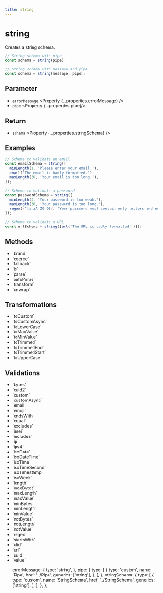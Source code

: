 ```yaml
---
title: string
---
```



# string

Creates a string schema.

```ts
// String schema with pipe
const schema = string(pipe);

// String schema with message and pipe
const schema = string(message, pipe);
```

## Parameter

- `errorMessage` <Property {...properties.errorMessage} />
- `pipe` <Property {...properties.pipe}/>

## Return

- `schema` <Property {...properties.stringSchema} />

## Examples

```ts
// Schema to validate an email
const emailSchema = string([
  minLength(1, 'Please enter your email.'),
  email('The email is badly formatted.'),
  maxLength(30, 'Your email is too long.'),
]);

// Schema to validate a password
const passwordSchema = string([
  minLength(4, 'Your password is too weak.'),
  maxLength(30, 'Your password is too long.'),
  regex(/^[a-zA-Z0-9]/, 'Your password must contain only letters and numbers.'),
]);

// Schema to validate a URL
const urlSchema = string([url('The URL is badly formatted.')]);
```

## Methods

- <Link href="/api/brand">`brand`</Link>
- <Link href="/api/coerce">`coerce`</Link>
- <Link href="/api/fallback">`fallback`</Link>
- <Link href="/api/is">`is`</Link>
- <Link href="/api/parse">`parse`</Link>
- <Link href="/api/safeParse">`safeParse`</Link>
- <Link href="/api/transform">`transform`</Link>
- <Link href="/api/unwrap">`unwrap`</Link>

## Transformations

- <Link href="/api/toCustom">`toCustom`</Link>
- <Link href="/api/toCustomAsync">`toCustomAsync`</Link>
- <Link href="/api/toLowerCase">`toLowerCase`</Link>
- <Link href="/api/toMaxValue">`toMaxValue`</Link>
- <Link href="/api/toMinValue">`toMinValue`</Link>
- <Link href="/api/toTrimmed">`toTrimmed`</Link>
- <Link href="/api/toTrimmedEnd">`toTrimmedEnd`</Link>
- <Link href="/api/toTrimmedStart">`toTrimmedStart`</Link>
- <Link href="/api/toUpperCase">`toUpperCase`</Link>

## Validations

- <Link href="/api/bytes">`bytes`</Link>
- <Link href="/api/cuid2">`cuid2`</Link>
- <Link href="/api/custom">`custom`</Link>
- <Link href="/api/customAsync">`customAsync`</Link>
- <Link href="/api/email">`email`</Link>
- <Link href="/api/emoji">`emoji`</Link>
- <Link href="/api/endsWith">`endsWith`</Link>
- <Link href="/api/equal">`equal`</Link>
- <Link href="/api/excludes">`excludes`</Link>
- <Link href="/api/imei">`imei`</Link>
- <Link href="/api/includes">`includes`</Link>
- <Link href="/api/ip">`ip`</Link>
- <Link href="/api/ipv4">`ipv4`</Link>
- <Link href="/api/isoDate">`isoDate`</Link>
- <Link href="/api/isoDateTime">`isoDateTime`</Link>
- <Link href="/api/isoTime">`isoTime`</Link>
- <Link href="/api/isoTimeSecond">`isoTimeSecond`</Link>
- <Link href="/api/isoTimestamp">`isoTimestamp`</Link>
- <Link href="/api/isoWeek">`isoWeek`</Link>
- <Link href="/api/length">`length`</Link>
- <Link href="/api/maxBytes">`maxBytes`</Link>
- <Link href="/api/maxLength">`maxLength`</Link>
- <Link href="/api/maxValue">`maxValue`</Link>
- <Link href="/api/minBytes">`minBytes`</Link>
- <Link href="/api/minLength">`minLength`</Link>
- <Link href="/api/minValue">`minValue`</Link>
- <Link href="/api/notBytes">`notBytes`</Link>
- <Link href="/api/notLength">`notLength`</Link>
- <Link href="/api/notValue">`notValue`</Link>
- <Link href="/api/regex">`regex`</Link>
- <Link href="/api/startsWith">`startsWith`</Link>
- <Link href="/api/ulid">`ulid`</Link>
- <Link href="/api/url">`url`</Link>
- <Link href="/api/uuid">`uuid`</Link>
- <Link href="/api/value">`value`</Link>

  errorMessage: {
    type: 'string',
  },
  pipe: {
    type: [
      {
        type: 'custom',
        name: 'Pipe',
        href: '../Pipe',
        generics: ['string'],
      },
    ],
  },
  stringSchema: {
    type: [
      {
        type: 'custom',
        name: 'StringSchema',
        href: '../StringSchema',
        generics: ['string'],
      },
    ],
  },
};
